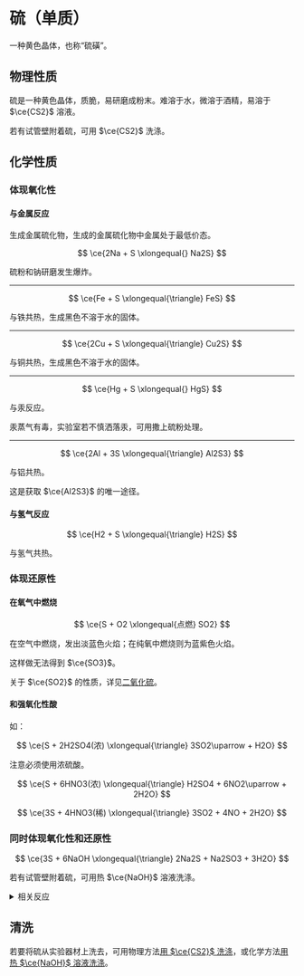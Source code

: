 
# 硫（单质）

一种黄色晶体，也称“硫磺”。

## 物理性质

硫是一种黄色晶体，质脆，易研磨成粉末。难溶于水，微溶于酒精，易溶于 $\ce{CS2}$ 溶液。

<Callout type="info">若有试管壁附着硫，可用 $\ce{CS2}$ 洗涤。</Callout>

## 化学性质

### 体现氧化性

#### 与金属反应

生成金属硫化物，生成的金属硫化物中金属处于最低价态。

$$
\ce{2Na + S \xlongequal{} Na2S}
$$

硫粉和钠研磨发生爆炸。

---

$$
\ce{Fe + S \xlongequal{\triangle} FeS}
$$

与铁共热，生成黑色不溶于水的固体。

---

$$
\ce{2Cu + S \xlongequal{\triangle} Cu2S}
$$

与铜共热，生成黑色不溶于水的固体。

---

$$
\ce{Hg + S \xlongequal{} HgS}
$$

与汞反应。

<Callout type="info">
  汞蒸气有毒，实验室若不慎洒落汞，可用撒上硫粉处理。
</Callout>

---

$$
\ce{2Al + 3S \xlongequal{\triangle} Al2S3}
$$

与铝共热。

<Callout type="warning">这是获取 $\ce{Al2S3}$ 的唯一途径。</Callout>

#### 与氢气反应

$$
\ce{H2 + S \xlongequal{\triangle} H2S}
$$

与氢气共热。

### 体现还原性

#### 在氧气中燃烧

$$
\ce{S + O2 \xlongequal{点燃} SO2}
$$

在空气中燃烧，发出淡蓝色火焰；在纯氧中燃烧则为蓝紫色火焰。

<Callout type="warning">这样做无法得到 $\ce{SO3}$。</Callout>

<Callout type="info">关于 $\ce{SO2}$ 的性质，详见[二氧化硫](/sulfur-dioxide)。</Callout>

#### 和强氧化性酸

如：

$$
\ce{S + 2H2SO4(浓) \xlongequal{\triangle} 3SO2\uparrow + H2O}
$$

<Callout type="warning">注意必须使用浓硫酸。</Callout>

$$
\ce{S + 6HNO3(浓) \xlongequal{\triangle} H2SO4 + 6NO2\uparrow + 2H2O}
$$

$$
\ce{3S + 4HNO3(稀) \xlongequal{\triangle} 3SO2 + 4NO + 2H2O}
$$

### 同时体现氧化性和还原性

$$
\ce{3S + 6NaOH \xlongequal{\triangle} 2Na2S + Na2SO3 + 3H2O}
$$

<Callout type="info">若有试管壁附着硫，可用热 $\ce{NaOH}$ 溶液洗涤。</Callout>

<details>
  <summary>相关反应</summary>
  $$
  \ce{Na2S + H2SO4 \xlongequal{} H2S\uparrow + Na2SO4}
  $$
  $$
  \ce{Na2SO3 + H2SO4 \xlongequal{} Na2SO4 + SO2\uparrow + H2O}
  $$
  $$
  \ce{2Na2S + Na2SO3 + 3H2SO4 \xlongequal{} 3S\downarrow + 3Na2SO4 + 3H2O}
  $$
</details>

## 清洗

若要将硫从实验器材上洗去，可用物理方法[用 $\ce{CS2}$ 洗涤](#物理性质)，或化学方法[用热 $\ce{NaOH}$ 溶液洗涤](#同时体现氧化性和还原性)。
